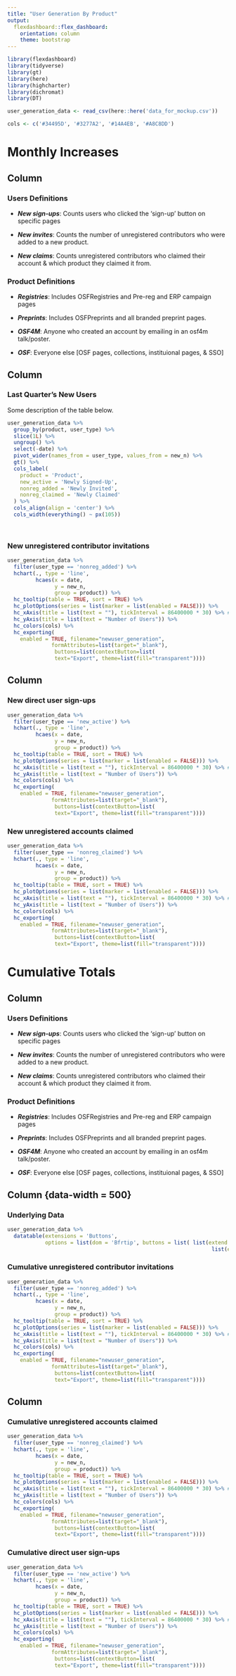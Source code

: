 ```yaml
---
title: "User Generation By Product"
output: 
  flexdashboard::flex_dashboard:
    orientation: column
    theme: bootstrap
---
```


```r
library(flexdashboard)
library(tidyverse)
library(gt)
library(here)
library(highcharter)
library(dichromat)
library(DT)

user_generation_data <- read_csv(here::here('data_for_mockup.csv'))

cols <- c('#34495D', '#3277A2', '#14A4EB', '#A8C8DD')
```


Monthly Increases
===================================== 

Column {data-width=200}
-----------------------------------------------------------------------

### Users Definitions

* ***New sign-ups***: Counts users who clicked the 'sign-up' button on specific pages

* ***New invites***: Counts the number of unregistered contributors who were added to a new product.

* ***New claims***: Counts unregistered contributors who claimed their account & which product they claimed it from.

### Product Definitions

* ***Registries***: Includes OSFRegistries and Pre-reg and ERP campaign pages

* ***Preprints***: Includes OSFPreprints and all branded preprint pages.

* ***OSF4M***: Anyone who created an account by emailing in an osf4m talk/poster.

* ***OSF***: Everyone else [OSF pages, collections, instituional pages, & SSO]

Column {data-width=500}
-----------------------------------------------------------------------

### Last Quarter's New Users {data-height=500}

Some description of the table below. 


```r
user_generation_data %>%
  group_by(product, user_type) %>%
  slice(1L) %>%
  ungroup() %>%
  select(-date) %>%
  pivot_wider(names_from = user_type, values_from = new_n) %>%
  gt() %>%
  cols_label(
    product = 'Product',
    new_active = 'Newly Signed-Up',
    nonreg_added = 'Newly Invited',
    nonreg_claimed = 'Newly Claimed'
  ) %>%
  cols_align(align = 'center') %>%
  cols_width(everything() ~ px(105))
  
  
```

### New unregistered contributor invitations {data-height=500}

```r
user_generation_data %>%
  filter(user_type == 'nonreg_added') %>%
  hchart(., type = 'line',
         hcaes(x = date,
               y = new_n,
               group = product)) %>%
  hc_tooltip(table = TRUE, sort = TRUE) %>%
  hc_plotOptions(series = list(marker = list(enabled = FALSE))) %>%
  hc_xAxis(title = list(text = ""), tickInterval = 86400000 * 30) %>% #tick interval for date in milliseconds
  hc_yAxis(title = list(text = "Number of Users")) %>%
  hc_colors(cols) %>%
  hc_exporting(
    enabled = TRUE, filename="newuser_generation", 
              formAttributes=list(target="_blank"),
               buttons=list(contextButton=list(
               text="Export", theme=list(fill="transparent"))))
```




Column {data-width=500}
-----------------------------------------------------------------------
### New direct user sign-ups {data-height=500}

```r
user_generation_data %>%
  filter(user_type == 'new_active') %>%
  hchart(., type = 'line',
         hcaes(x = date,
               y = new_n,
               group = product)) %>%
  hc_tooltip(table = TRUE, sort = TRUE) %>%
  hc_plotOptions(series = list(marker = list(enabled = FALSE))) %>%
  hc_xAxis(title = list(text = ""), tickInterval = 86400000 * 30) %>% #tick interval for date in milliseconds
  hc_yAxis(title = list(text = "Number of Users")) %>%
  hc_colors(cols) %>%
  hc_exporting(
    enabled = TRUE, filename="newuser_generation", 
              formAttributes=list(target="_blank"),
               buttons=list(contextButton=list(
               text="Export", theme=list(fill="transparent"))))
```

### New unregistered accounts claimed {data-height=500}

```r
user_generation_data %>%
  filter(user_type == 'nonreg_claimed') %>%
  hchart(., type = 'line',
         hcaes(x = date,
               y = new_n,
               group = product)) %>%
  hc_tooltip(table = TRUE, sort = TRUE) %>%
  hc_plotOptions(series = list(marker = list(enabled = FALSE))) %>%
  hc_xAxis(title = list(text = ""), tickInterval = 86400000 * 30) %>% #tick interval for date in milliseconds
  hc_yAxis(title = list(text = "Number of Users")) %>%
  hc_colors(cols) %>%
  hc_exporting(
    enabled = TRUE, filename="newuser_generation", 
              formAttributes=list(target="_blank"),
               buttons=list(contextButton=list(
               text="Export", theme=list(fill="transparent"))))
```


Cumulative Totals
===================================== 

Column {data-width=200}
-----------------------------------------------------------------------

### Users Definitions

* ***New sign-ups***: Counts users who clicked the 'sign-up' button on specific pages

* ***New invites***: Counts the number of unregistered contributors who were added to a new product.

* ***New claims***: Counts unregistered contributors who claimed their account & which product they claimed it from.

### Product Definitions

* ***Registries***: Includes OSFRegistries and Pre-reg and ERP campaign pages

* ***Preprints***: Includes OSFPreprints and all branded preprint pages.

* ***OSF4M***: Anyone who created an account by emailing in an osf4m talk/poster.

* ***OSF***: Everyone else [OSF pages, collections, instituional pages, & SSO]

Column {data-width = 500}
-----------------------------------------------------------------------

### Underlying Data {data-height=500}

```r
user_generation_data %>%
  datatable(extensions = 'Buttons',  
            options = list(dom = 'Bfrtip', buttons = list( list(extend = 'collection', buttons = list(list(extend='csv',filename='reg_form_counts.csv'),
                                                                 list(extend='excel', filename = 'reg_form_counts.xlsx') ),text="Download"))))
```


### Cumulative unregistered contributor invitations {data-height=500}

```r
user_generation_data %>%
  filter(user_type == 'nonreg_added') %>%
  hchart(., type = 'line',
         hcaes(x = date,
               y = new_n,
               group = product)) %>%
  hc_tooltip(table = TRUE, sort = TRUE) %>%
  hc_plotOptions(series = list(marker = list(enabled = FALSE))) %>%
  hc_xAxis(title = list(text = ""), tickInterval = 86400000 * 30) %>% #tick interval for date in milliseconds
  hc_yAxis(title = list(text = "Number of Users")) %>%
  hc_colors(cols) %>%
  hc_exporting(
    enabled = TRUE, filename="newuser_generation", 
              formAttributes=list(target="_blank"),
               buttons=list(contextButton=list(
               text="Export", theme=list(fill="transparent"))))
```


Column {data-width=200}
-----------------------------------------------------------------------

### Cumulative unregistered accounts claimed {data-height=500}

```r
user_generation_data %>%
  filter(user_type == 'nonreg_claimed') %>%
  hchart(., type = 'line',
         hcaes(x = date,
               y = new_n,
               group = product)) %>%
  hc_tooltip(table = TRUE, sort = TRUE) %>%
  hc_plotOptions(series = list(marker = list(enabled = FALSE))) %>%
  hc_xAxis(title = list(text = ""), tickInterval = 86400000 * 30) %>% #tick interval for date in milliseconds
  hc_yAxis(title = list(text = "Number of Users")) %>%
  hc_colors(cols) %>%
  hc_exporting(
    enabled = TRUE, filename="newuser_generation", 
              formAttributes=list(target="_blank"),
               buttons=list(contextButton=list(
               text="Export", theme=list(fill="transparent"))))
```


### Cumulative direct user sign-ups {data-height=500}

```r
user_generation_data %>%
  filter(user_type == 'new_active') %>%
  hchart(., type = 'line',
         hcaes(x = date,
               y = new_n,
               group = product)) %>%
  hc_tooltip(table = TRUE, sort = TRUE) %>%
  hc_plotOptions(series = list(marker = list(enabled = FALSE))) %>%
  hc_xAxis(title = list(text = ""), tickInterval = 86400000 * 30) %>% #tick interval for date in milliseconds
  hc_yAxis(title = list(text = "Number of Users")) %>%
  hc_colors(cols) %>%
  hc_exporting(
    enabled = TRUE, filename="newuser_generation", 
              formAttributes=list(target="_blank"),
               buttons=list(contextButton=list(
               text="Export", theme=list(fill="transparent"))))
```

